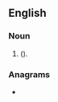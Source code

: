 {{also|pacesetters|pace setters}}

==English==

===Noun===
{{head|en|noun plural form|head=[[pace]]-[[setters]]}}
# {{plural of|pace-setter|lang=en|nodot=1}} ({{alternative spelling of|pacesetters|lang=en|nocap=1|nodot=1}}).

===Anagrams===
* {{l|en|streetscape}}